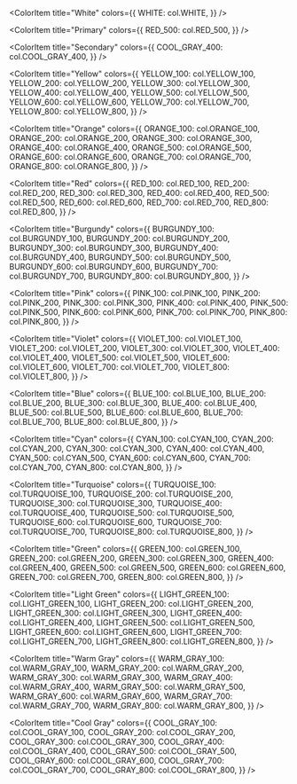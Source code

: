 
<Meta title="Tokens/Colors" />

<ColorPalette>
  <ColorItem
    title="Black"
    colors={{
      BLACK: col.BLACK,
    }}
  />

  <ColorItem
    title="White"
    colors={{
      WHITE: col.WHITE,
    }}
  />

  <ColorItem
    title="Primary"
    colors={{
      RED_500: col.RED_500,
    }}
  />

  <ColorItem
    title="Secondary"
    colors={{
      COOL_GRAY_400: col.COOL_GRAY_400,
    }}
  />

  <ColorItem
    title="Yellow"
    colors={{
      YELLOW_100: col.YELLOW_100,
      YELLOW_200: col.YELLOW_200,
      YELLOW_300: col.YELLOW_300,
      YELLOW_400: col.YELLOW_400,
      YELLOW_500: col.YELLOW_500,
      YELLOW_600: col.YELLOW_600,
      YELLOW_700: col.YELLOW_700,
      YELLOW_800: col.YELLOW_800,
    }}
  />

  <ColorItem
    title="Orange"
    colors={{
      ORANGE_100: col.ORANGE_100,
      ORANGE_200: col.ORANGE_200,
      ORANGE_300: col.ORANGE_300,
      ORANGE_400: col.ORANGE_400,
      ORANGE_500: col.ORANGE_500,
      ORANGE_600: col.ORANGE_600,
      ORANGE_700: col.ORANGE_700,
      ORANGE_800: col.ORANGE_800,
    }}
  />

  <ColorItem
    title="Red"
    colors={{
      RED_100: col.RED_100,
      RED_200: col.RED_200,
      RED_300: col.RED_300,
      RED_400: col.RED_400,
      RED_500: col.RED_500,
      RED_600: col.RED_600,
      RED_700: col.RED_700,
      RED_800: col.RED_800,
    }}
  />

  <ColorItem
    title="Burgundy"
    colors={{
      BURGUNDY_100: col.BURGUNDY_100,
      BURGUNDY_200: col.BURGUNDY_200,
      BURGUNDY_300: col.BURGUNDY_300,
      BURGUNDY_400: col.BURGUNDY_400,
      BURGUNDY_500: col.BURGUNDY_500,
      BURGUNDY_600: col.BURGUNDY_600,
      BURGUNDY_700: col.BURGUNDY_700,
      BURGUNDY_800: col.BURGUNDY_800,
    }}
  />

  <ColorItem
    title="Pink"
    colors={{
      PINK_100: col.PINK_100,
      PINK_200: col.PINK_200,
      PINK_300: col.PINK_300,
      PINK_400: col.PINK_400,
      PINK_500: col.PINK_500,
      PINK_600: col.PINK_600,
      PINK_700: col.PINK_700,
      PINK_800: col.PINK_800,
    }}
  />

  <ColorItem
    title="Violet"
    colors={{
      VIOLET_100: col.VIOLET_100,
      VIOLET_200: col.VIOLET_200,
      VIOLET_300: col.VIOLET_300,
      VIOLET_400: col.VIOLET_400,
      VIOLET_500: col.VIOLET_500,
      VIOLET_600: col.VIOLET_600,
      VIOLET_700: col.VIOLET_700,
      VIOLET_800: col.VIOLET_800,
    }}
  />

  <ColorItem
    title="Blue"
    colors={{
      BLUE_100: col.BLUE_100,
      BLUE_200: col.BLUE_200,
      BLUE_300: col.BLUE_300,
      BLUE_400: col.BLUE_400,
      BLUE_500: col.BLUE_500,
      BLUE_600: col.BLUE_600,
      BLUE_700: col.BLUE_700,
      BLUE_800: col.BLUE_800,
    }}
  />

  <ColorItem
    title="Cyan"
    colors={{
      CYAN_100: col.CYAN_100,
      CYAN_200: col.CYAN_200,
      CYAN_300: col.CYAN_300,
      CYAN_400: col.CYAN_400,
      CYAN_500: col.CYAN_500,
      CYAN_600: col.CYAN_600,
      CYAN_700: col.CYAN_700,
      CYAN_800: col.CYAN_800,
    }}
  />

  <ColorItem
    title="Turquoise"
    colors={{
      TURQUOISE_100: col.TURQUOISE_100,
      TURQUOISE_200: col.TURQUOISE_200,
      TURQUOISE_300: col.TURQUOISE_300,
      TURQUOISE_400: col.TURQUOISE_400,
      TURQUOISE_500: col.TURQUOISE_500,
      TURQUOISE_600: col.TURQUOISE_600,
      TURQUOISE_700: col.TURQUOISE_700,
      TURQUOISE_800: col.TURQUOISE_800,
    }}
  />

  <ColorItem
    title="Green"
    colors={{
      GREEN_100: col.GREEN_100,
      GREEN_200: col.GREEN_200,
      GREEN_300: col.GREEN_300,
      GREEN_400: col.GREEN_400,
      GREEN_500: col.GREEN_500,
      GREEN_600: col.GREEN_600,
      GREEN_700: col.GREEN_700,
      GREEN_800: col.GREEN_800,
    }}
  />

  <ColorItem
    title="Light Green"
    colors={{
      LIGHT_GREEN_100: col.LIGHT_GREEN_100,
      LIGHT_GREEN_200: col.LIGHT_GREEN_200,
      LIGHT_GREEN_300: col.LIGHT_GREEN_300,
      LIGHT_GREEN_400: col.LIGHT_GREEN_400,
      LIGHT_GREEN_500: col.LIGHT_GREEN_500,
      LIGHT_GREEN_600: col.LIGHT_GREEN_600,
      LIGHT_GREEN_700: col.LIGHT_GREEN_700,
      LIGHT_GREEN_800: col.LIGHT_GREEN_800,
    }}
  />

  <ColorItem
    title="Warm Gray"
    colors={{
      WARM_GRAY_100: col.WARM_GRAY_100,
      WARM_GRAY_200: col.WARM_GRAY_200,
      WARM_GRAY_300: col.WARM_GRAY_300,
      WARM_GRAY_400: col.WARM_GRAY_400,
      WARM_GRAY_500: col.WARM_GRAY_500,
      WARM_GRAY_600: col.WARM_GRAY_600,
      WARM_GRAY_700: col.WARM_GRAY_700,
      WARM_GRAY_800: col.WARM_GRAY_800,
    }}
  />

  <ColorItem
    title="Cool Gray"
    colors={{
      COOL_GRAY_100: col.COOL_GRAY_100,
      COOL_GRAY_200: col.COOL_GRAY_200,
      COOL_GRAY_300: col.COOL_GRAY_300,
      COOL_GRAY_400: col.COOL_GRAY_400,
      COOL_GRAY_500: col.COOL_GRAY_500,
      COOL_GRAY_600: col.COOL_GRAY_600,
      COOL_GRAY_700: col.COOL_GRAY_700,
      COOL_GRAY_800: col.COOL_GRAY_800,
    }}
  />
</ColorPalette>
